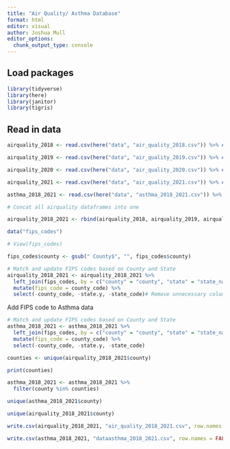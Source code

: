 ```yaml
---
title: "Air Quality/ Asthma Database"
format: html
editor: visual
author: Joshua Mull
editor_options: 
  chunk_output_type: console
---
```


## Load packages

```r
library(tidyverse)
library(here)
library(janitor)
library(tigris)
```

## Read in data

```r
airquality_2018 <- read.csv(here("data", "air_quality_2018.csv")) %>% clean_names()

airquality_2019 <- read.csv(here("data", "air_quality_2019.csv")) %>% clean_names()

airquality_2020 <- read.csv(here("data", "air_quality_2020.csv")) %>% clean_names()

airquality_2021 <- read.csv(here("data", "air_quality_2021.csv")) %>% clean_names()

asthma_2018_2021 <- read.csv(here("data", "asthma_2018_2021.csv")) %>% clean_names()

# Concat all airquality dataframes into one 

airquality_2018_2021 <- rbind(airquality_2018, airquality_2019, airquality_2020, airquality_2021)
```

```r
data("fips_codes")

# View(fips_codes)

fips_codes$county <- gsub(" County$", "", fips_codes$county)
```

```r
# Match and update FIPS codes based on County and State
airquality_2018_2021 <- airquality_2018_2021 %>%
  left_join(fips_codes, by = c("county" = "county", "state" = "state_name")) %>%
  mutate(fips_code = county_code) %>%
  select(-county_code, -state.y, -state_code)# Remove unnecessary columns from FIPS d
```

Add FIPS code to Asthma data

```r
# Match and update FIPS codes based on County and State
asthma_2018_2021 <- asthma_2018_2021 %>%
  left_join(fips_codes, by = c("county" = "county", "state" = "state_name")) %>%
  mutate(fips_code = county_code) %>%
  select(-county_code, -state.y, -state_code)
```

```r
counties <- unique(airquality_2018_2021$county)

print(counties)
```

```r
asthma_2018_2021 <- asthma_2018_2021 %>%
  filter(county %in% counties)
```

```r
unique(asthma_2018_2021$county)

unique(airquality_2018_2021$county)
```

```r
write.csv(airquality_2018_2021, "air_quality_2018_2021.csv", row.names = FALSE)

write.csv(asthma_2018_2021, "dataasthma_2018_2021.csv", row.names = FALSE)

```
